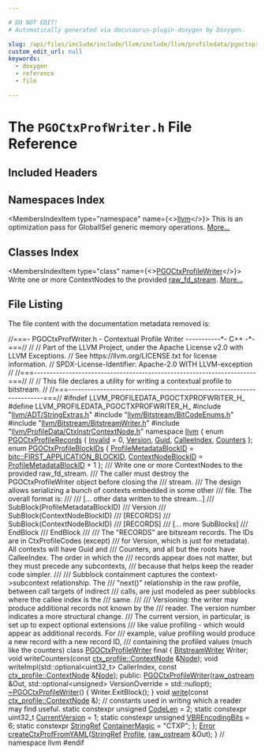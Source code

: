 ```yaml
---

# DO NOT EDIT!
# Automatically generated via docusaurus-plugin-doxygen by Doxygen.

slug: /api/files/include/include/llvm/include/llvm/profiledata/pgoctxprofwriter-h
custom_edit_url: null
keywords:
  - doxygen
  - reference
  - file

---
```





# The `PGOCtxProfWriter.h` File Reference

<DoxygenPage pluginConfig={pluginConfig}>



## Included Headers

<IncludesList>
<IncludesListItem
  filePath="llvm/ADT/StringExtras.h"
  permalink="/docs/api/files/include/include/llvm/include/llvm/adt/stringextras-h"
  isLocal="true" />
<IncludesListItem
  filePath="llvm/Bitstream/BitCodeEnums.h"
  permalink="/docs/api/files/include/include/llvm/include/llvm/bitstream/bitcodeenums-h"
  isLocal="true" />
<IncludesListItem
  filePath="llvm/Bitstream/BitstreamWriter.h"
  permalink="/docs/api/files/include/include/llvm/include/llvm/bitstream/bitstreamwriter-h"
  isLocal="true" />
<IncludesListItem
  filePath="llvm/ProfileData/CtxInstrContextNode.h"
  permalink="/docs/api/files/include/include/llvm/include/llvm/profiledata/ctxinstrcontextnode-h"
  isLocal="true" />
</IncludesList>

## Namespaces Index

<MembersIndex>

<MembersIndexItem
  type="namespace"
  name={<><a href="/docs/api/namespaces/llvm">llvm</a></>}>
This is an optimization pass for GlobalISel generic memory operations. <a href="/docs/api/namespaces/llvm/#details">More...</a>
</MembersIndexItem>

</MembersIndex>

## Classes Index

<MembersIndex>

<MembersIndexItem
  type="class"
  name={<><a href="/docs/api/classes/llvm/pgoctxprofilewriter">PGOCtxProfileWriter</a></>}>
Write one or more ContextNodes to the provided <a href="/docs/api/classes/llvm/raw-fd-stream">raw&#95;fd&#95;stream</a>. <a href="/docs/api/classes/llvm/pgoctxprofilewriter/#details">More...</a>
</MembersIndexItem>

</MembersIndex>


## File Listing

The file content with the documentation metadata removed is:

<ProgramListing>

<Link id="l00001" /><CodeLine lineNumber="1"><Highlight kind="comment">//===- PGOCtxProfWriter.h - Contextual Profile Writer -----------&#42;- C++ -&#42;-===//</Highlight><Highlight kind="normal"></Highlight></CodeLine>
<Link id="l00002" /><CodeLine lineNumber="2"><Highlight kind="normal"></Highlight><Highlight kind="comment">//</Highlight><Highlight kind="normal"></Highlight></CodeLine>
<Link id="l00003" /><CodeLine lineNumber="3"><Highlight kind="normal"></Highlight><Highlight kind="comment">// Part of the LLVM Project, under the Apache License v2.0 with LLVM Exceptions.</Highlight><Highlight kind="normal"></Highlight></CodeLine>
<Link id="l00004" /><CodeLine lineNumber="4"><Highlight kind="normal"></Highlight><Highlight kind="comment">// See https://llvm.org/LICENSE.txt for license information.</Highlight><Highlight kind="normal"></Highlight></CodeLine>
<Link id="l00005" /><CodeLine lineNumber="5"><Highlight kind="normal"></Highlight><Highlight kind="comment">// SPDX-License-Identifier: Apache-2.0 WITH LLVM-exception</Highlight><Highlight kind="normal"></Highlight></CodeLine>
<Link id="l00006" /><CodeLine lineNumber="6"><Highlight kind="normal"></Highlight><Highlight kind="comment">//</Highlight><Highlight kind="normal"></Highlight></CodeLine>
<Link id="l00007" /><CodeLine lineNumber="7"><Highlight kind="normal"></Highlight><Highlight kind="comment">//===----------------------------------------------------------------------===//</Highlight><Highlight kind="normal"></Highlight></CodeLine>
<Link id="l00008" /><CodeLine lineNumber="8"><Highlight kind="normal"></Highlight><Highlight kind="comment">//</Highlight><Highlight kind="normal"></Highlight></CodeLine>
<Link id="l00009" /><CodeLine lineNumber="9"><Highlight kind="normal"></Highlight><Highlight kind="comment">// This file declares a utility for writing a contextual profile to bitstream.</Highlight><Highlight kind="normal"></Highlight></CodeLine>
<Link id="l00010" /><CodeLine lineNumber="10"><Highlight kind="normal"></Highlight><Highlight kind="comment">//</Highlight><Highlight kind="normal"></Highlight></CodeLine>
<Link id="l00011" /><CodeLine lineNumber="11"><Highlight kind="normal"></Highlight><Highlight kind="comment">//===----------------------------------------------------------------------===//</Highlight><Highlight kind="normal"></Highlight></CodeLine>
<Link id="l00012" /><CodeLine lineNumber="12"><Highlight kind="normal"></Highlight></CodeLine>
<Link id="l00013" /><CodeLine lineNumber="13"><Highlight kind="normal"></Highlight><Highlight kind="preprocessor">#ifndef LLVM&#95;PROFILEDATA&#95;PGOCTXPROFWRITER&#95;H&#95;</Highlight><Highlight kind="normal"></Highlight></CodeLine>
<Link id="l00014" /><CodeLine lineNumber="14"><Highlight kind="normal"></Highlight><Highlight kind="preprocessor">#define LLVM&#95;PROFILEDATA&#95;PGOCTXPROFWRITER&#95;H&#95;</Highlight><Highlight kind="normal"></Highlight></CodeLine>
<Link id="l00015" /><CodeLine lineNumber="15"><Highlight kind="normal"></Highlight></CodeLine>
<Link id="l00016" /><CodeLine lineNumber="16"><Highlight kind="normal"></Highlight><Highlight kind="preprocessor">#include &quot;<a href="/docs/api/files/include/include/llvm/include/llvm/adt/stringextras-h">llvm/ADT/StringExtras.h</a>&quot;</Highlight><Highlight kind="normal"></Highlight></CodeLine>
<Link id="l00017" /><CodeLine lineNumber="17"><Highlight kind="normal"></Highlight><Highlight kind="preprocessor">#include &quot;<a href="/docs/api/files/include/include/llvm/include/llvm/bitstream/bitcodeenums-h">llvm/Bitstream/BitCodeEnums.h</a>&quot;</Highlight><Highlight kind="normal"></Highlight></CodeLine>
<Link id="l00018" /><CodeLine lineNumber="18"><Highlight kind="normal"></Highlight><Highlight kind="preprocessor">#include &quot;<a href="/docs/api/files/include/include/llvm/include/llvm/bitstream/bitstreamwriter-h">llvm/Bitstream/BitstreamWriter.h</a>&quot;</Highlight><Highlight kind="normal"></Highlight></CodeLine>
<Link id="l00019" /><CodeLine lineNumber="19"><Highlight kind="normal"></Highlight><Highlight kind="preprocessor">#include &quot;<a href="/docs/api/files/include/include/llvm/include/llvm/profiledata/ctxinstrcontextnode-h">llvm/ProfileData/CtxInstrContextNode.h</a>&quot;</Highlight><Highlight kind="normal"></Highlight></CodeLine>
<Link id="l00020" /><CodeLine lineNumber="20"><Highlight kind="normal"></Highlight></CodeLine>
<Link id="l00021" /><CodeLine lineNumber="21"><Highlight kind="normal"></Highlight><Highlight kind="keyword">namespace </Highlight><Highlight kind="normal"><a href="/docs/api/namespaces/llvm">llvm</a> &#123;</Highlight></CodeLine>
<Link id="l00022" /><CodeLine lineNumber="22" lineLink="/docs/api/namespaces/llvm/#af59335be18fa802d111a646be658b7d0a600cb28fa209fd6a46efb849315390f5"><Highlight kind="normal"></Highlight><Highlight kind="keyword">enum</Highlight><Highlight kind="normal"> <a href="/docs/api/namespaces/llvm/#af59335be18fa802d111a646be658b7d0">PGOCtxProfileRecords</a> &#123; <a href="/docs/api/namespaces/llvm/#af59335be18fa802d111a646be658b7d0a68a576ae5bab85b26f5e5a947d3b41e8">Invalid</a> = 0, <a href="/docs/api/namespaces/llvm/#a689a023f54d38d41f6d952cac41ee538">Version</a>, <a href="/docs/api/namespaces/llvm/#af59335be18fa802d111a646be658b7d0acb957607a78494ea70db887d1463437c">Guid</a>, <a href="/docs/api/namespaces/llvm/#af59335be18fa802d111a646be658b7d0a600cb28fa209fd6a46efb849315390f5">CalleeIndex</a>, <a href="/docs/api/namespaces/llvm/#af59335be18fa802d111a646be658b7d0a1825325dad32bd15f145220a44e0c010">Counters</a> &#125;;</Highlight></CodeLine>
<Link id="l00023" /><CodeLine lineNumber="23"><Highlight kind="normal"></Highlight></CodeLine>
<Link id="l00024" /><CodeLine lineNumber="24" lineLink="/docs/api/namespaces/llvm/#af0a9d56757e26d5a3bd902f8ec1a1964"><Highlight kind="normal"></Highlight><Highlight kind="keyword">enum</Highlight><Highlight kind="normal"> <a href="/docs/api/namespaces/llvm/#af0a9d56757e26d5a3bd902f8ec1a1964">PGOCtxProfileBlockIDs</a> &#123;</Highlight></CodeLine>
<Link id="l00025" /><CodeLine lineNumber="25" lineLink="/docs/api/namespaces/llvm/#af0a9d56757e26d5a3bd902f8ec1a1964ad620c73a18ab95fc44362e02508ee2be"><Highlight kind="normal">  <a href="/docs/api/namespaces/llvm/#af0a9d56757e26d5a3bd902f8ec1a1964ad620c73a18ab95fc44362e02508ee2be">ProfileMetadataBlockID</a> = <a href="/docs/api/namespaces/llvm/bitc/#a8cd4dd534ba6c31e93a88ca286c4f0e5ace7b0ab991cf2f44fb20f2f69cd3fdaa">bitc::FIRST&#95;APPLICATION&#95;BLOCKID</a>,</Highlight></CodeLine>
<Link id="l00026" /><CodeLine lineNumber="26" lineLink="/docs/api/namespaces/llvm/#af0a9d56757e26d5a3bd902f8ec1a1964a18ef24afd46cef21c4406c391b05f932"><Highlight kind="normal">  <a href="/docs/api/namespaces/llvm/#af0a9d56757e26d5a3bd902f8ec1a1964a18ef24afd46cef21c4406c391b05f932">ContextNodeBlockID</a> = <a href="/docs/api/namespaces/llvm/#af0a9d56757e26d5a3bd902f8ec1a1964ad620c73a18ab95fc44362e02508ee2be">ProfileMetadataBlockID</a> + 1</Highlight></CodeLine>
<Link id="l00027" /><CodeLine lineNumber="27"><Highlight kind="normal">&#125;;</Highlight></CodeLine>
<Link id="l00028" /><CodeLine lineNumber="28"><Highlight kind="normal"></Highlight><Highlight kind="comment"></Highlight></CodeLine>
<Link id="l00029" /><CodeLine lineNumber="29"><Highlight kind="comment">/// Write one or more ContextNodes to the provided raw&#95;fd&#95;stream.</Highlight></CodeLine>
<Link id="l00030" /><CodeLine lineNumber="30"><Highlight kind="comment">/// The caller must destroy the PGOCtxProfileWriter object before closing the</Highlight></CodeLine>
<Link id="l00031" /><CodeLine lineNumber="31"><Highlight kind="comment">/// stream.</Highlight></CodeLine>
<Link id="l00032" /><CodeLine lineNumber="32"><Highlight kind="comment">/// The design allows serializing a bunch of contexts embedded in some other</Highlight></CodeLine>
<Link id="l00033" /><CodeLine lineNumber="33"><Highlight kind="comment">/// file. The overall format is:</Highlight></CodeLine>
<Link id="l00034" /><CodeLine lineNumber="34"><Highlight kind="comment">///</Highlight></CodeLine>
<Link id="l00035" /><CodeLine lineNumber="35"><Highlight kind="comment">///  &#91;... other data written to the stream...&#93;</Highlight></CodeLine>
<Link id="l00036" /><CodeLine lineNumber="36"><Highlight kind="comment">///  SubBlock(ProfileMetadataBlockID)</Highlight></CodeLine>
<Link id="l00037" /><CodeLine lineNumber="37"><Highlight kind="comment">///   Version</Highlight></CodeLine>
<Link id="l00038" /><CodeLine lineNumber="38"><Highlight kind="comment">///   SubBlock(ContextNodeBlockID)</Highlight></CodeLine>
<Link id="l00039" /><CodeLine lineNumber="39"><Highlight kind="comment">///     &#91;RECORDS&#93;</Highlight></CodeLine>
<Link id="l00040" /><CodeLine lineNumber="40"><Highlight kind="comment">///     SubBlock(ContextNodeBlockID)</Highlight></CodeLine>
<Link id="l00041" /><CodeLine lineNumber="41"><Highlight kind="comment">///       &#91;RECORDS&#93;</Highlight></CodeLine>
<Link id="l00042" /><CodeLine lineNumber="42"><Highlight kind="comment">///       &#91;... more SubBlocks&#93;</Highlight></CodeLine>
<Link id="l00043" /><CodeLine lineNumber="43"><Highlight kind="comment">///     EndBlock</Highlight></CodeLine>
<Link id="l00044" /><CodeLine lineNumber="44"><Highlight kind="comment">///   EndBlock</Highlight></CodeLine>
<Link id="l00045" /><CodeLine lineNumber="45"><Highlight kind="comment">///</Highlight></CodeLine>
<Link id="l00046" /><CodeLine lineNumber="46"><Highlight kind="comment">/// The &quot;RECORDS&quot; are bitsream records. The IDs are in CtxProfileCodes (except)</Highlight></CodeLine>
<Link id="l00047" /><CodeLine lineNumber="47"><Highlight kind="comment">/// for Version, which is just for metadata). All contexts will have Guid and</Highlight></CodeLine>
<Link id="l00048" /><CodeLine lineNumber="48"><Highlight kind="comment">/// Counters, and all but the roots have CalleeIndex. The order in which the</Highlight></CodeLine>
<Link id="l00049" /><CodeLine lineNumber="49"><Highlight kind="comment">/// records appear does not matter, but they must precede any subcontexts,</Highlight></CodeLine>
<Link id="l00050" /><CodeLine lineNumber="50"><Highlight kind="comment">/// because that helps keep the reader code simpler.</Highlight></CodeLine>
<Link id="l00051" /><CodeLine lineNumber="51"><Highlight kind="comment">///</Highlight></CodeLine>
<Link id="l00052" /><CodeLine lineNumber="52"><Highlight kind="comment">/// Subblock containment captures the context-&gt;subcontext relationship. The</Highlight></CodeLine>
<Link id="l00053" /><CodeLine lineNumber="53"><Highlight kind="comment">/// &quot;next()&quot; relationship in the raw profile, between call targets of indirect</Highlight></CodeLine>
<Link id="l00054" /><CodeLine lineNumber="54"><Highlight kind="comment">/// calls, are just modeled as peer subblocks where the callee index is the</Highlight></CodeLine>
<Link id="l00055" /><CodeLine lineNumber="55"><Highlight kind="comment">/// same.</Highlight></CodeLine>
<Link id="l00056" /><CodeLine lineNumber="56"><Highlight kind="comment">///</Highlight></CodeLine>
<Link id="l00057" /><CodeLine lineNumber="57"><Highlight kind="comment">/// Versioning: the writer may produce additional records not known by the</Highlight></CodeLine>
<Link id="l00058" /><CodeLine lineNumber="58"><Highlight kind="comment">/// reader. The version number indicates a more structural change.</Highlight></CodeLine>
<Link id="l00059" /><CodeLine lineNumber="59"><Highlight kind="comment">/// The current version, in particular, is set up to expect optional extensions</Highlight></CodeLine>
<Link id="l00060" /><CodeLine lineNumber="60"><Highlight kind="comment">/// like value profiling - which would appear as additional records. For</Highlight></CodeLine>
<Link id="l00061" /><CodeLine lineNumber="61"><Highlight kind="comment">/// example, value profiling would produce a new record with a new record ID,</Highlight></CodeLine>
<Link id="l00062" /><CodeLine lineNumber="62"><Highlight kind="comment">/// containing the profiled values (much like the counters)</Highlight><Highlight kind="normal"></Highlight></CodeLine>
<Link id="l00063" /><CodeLine lineNumber="63" lineLink="/docs/api/classes/llvm/pgoctxprofilewriter"><Highlight kind="normal"></Highlight><Highlight kind="keyword">class </Highlight><Highlight kind="normal"><a href="/docs/api/classes/llvm/pgoctxprofilewriter/#a9e14ee9078852ac00c52462c0110b2f6">PGOCtxProfileWriter</a> final &#123;</Highlight></CodeLine>
<Link id="l00064" /><CodeLine lineNumber="64"><Highlight kind="normal">  <a href="/docs/api/classes/llvm/bitstreamwriter">BitstreamWriter</a> Writer;</Highlight></CodeLine>
<Link id="l00065" /><CodeLine lineNumber="65"><Highlight kind="normal"></Highlight></CodeLine>
<Link id="l00066" /><CodeLine lineNumber="66"><Highlight kind="normal">  </Highlight><Highlight kind="keywordtype">void</Highlight><Highlight kind="normal"> writeCounters(</Highlight><Highlight kind="keyword">const</Highlight><Highlight kind="normal"> <a href="/docs/api/classes/llvm/ctx-profile/contextnode">ctx&#95;profile::ContextNode</a> &amp;<a href="/docs/api/classes/node">Node</a>);</Highlight></CodeLine>
<Link id="l00067" /><CodeLine lineNumber="67"><Highlight kind="normal">  </Highlight><Highlight kind="keywordtype">void</Highlight><Highlight kind="normal"> writeImpl(std::optional&lt;uint32&#95;t&gt; CallerIndex,</Highlight></CodeLine>
<Link id="l00068" /><CodeLine lineNumber="68"><Highlight kind="normal">                 </Highlight><Highlight kind="keyword">const</Highlight><Highlight kind="normal"> <a href="/docs/api/classes/llvm/ctx-profile/contextnode">ctx&#95;profile::ContextNode</a> &amp;<a href="/docs/api/classes/node">Node</a>);</Highlight></CodeLine>
<Link id="l00069" /><CodeLine lineNumber="69"><Highlight kind="normal"></Highlight></CodeLine>
<Link id="l00070" /><CodeLine lineNumber="70"><Highlight kind="normal"></Highlight><Highlight kind="keyword">public</Highlight><Highlight kind="normal">:</Highlight></CodeLine>
<Link id="l00071" /><CodeLine lineNumber="71"><Highlight kind="normal">  <a href="/docs/api/classes/llvm/pgoctxprofilewriter/#a9e14ee9078852ac00c52462c0110b2f6">PGOCtxProfileWriter</a>(<a href="/docs/api/classes/llvm/raw-ostream">raw&#95;ostream</a> &amp;Out,</Highlight></CodeLine>
<Link id="l00072" /><CodeLine lineNumber="72"><Highlight kind="normal">                      std::optional&lt;unsigned&gt; VersionOverride = std::nullopt);</Highlight></CodeLine>
<Link id="l00073" /><CodeLine lineNumber="73" lineLink="/docs/api/classes/llvm/pgoctxprofilewriter/#a8219793abc9af652837cb67db88e9954"><Highlight kind="normal">  <a href="/docs/api/classes/llvm/pgoctxprofilewriter/#a8219793abc9af652837cb67db88e9954">~PGOCtxProfileWriter</a>() &#123; Writer.ExitBlock(); &#125;</Highlight></CodeLine>
<Link id="l00074" /><CodeLine lineNumber="74"><Highlight kind="normal"></Highlight></CodeLine>
<Link id="l00075" /><CodeLine lineNumber="75"><Highlight kind="normal">  </Highlight><Highlight kind="keywordtype">void</Highlight><Highlight kind="normal"> <a href="/docs/api/classes/llvm/pgoctxprofilewriter/#aa1815eac622ceabfe9d2e6bf0288b564">write</a>(</Highlight><Highlight kind="keyword">const</Highlight><Highlight kind="normal"> <a href="/docs/api/classes/llvm/ctx-profile/contextnode">ctx&#95;profile::ContextNode</a> &amp;);</Highlight></CodeLine>
<Link id="l00076" /><CodeLine lineNumber="76"><Highlight kind="normal"></Highlight></CodeLine>
<Link id="l00077" /><CodeLine lineNumber="77"><Highlight kind="normal">  </Highlight><Highlight kind="comment">// constants used in writing which a reader may find useful.</Highlight><Highlight kind="normal"></Highlight></CodeLine>
<Link id="l00078" /><CodeLine lineNumber="78" lineLink="/docs/api/classes/llvm/pgoctxprofilewriter/#aa517b7b0fff8dec01ea1d4f2a120835a"><Highlight kind="normal">  </Highlight><Highlight kind="keyword">static</Highlight><Highlight kind="normal"> </Highlight><Highlight kind="keyword">constexpr</Highlight><Highlight kind="normal"> </Highlight><Highlight kind="keywordtype">unsigned</Highlight><Highlight kind="normal"> <a href="/docs/api/classes/llvm/pgoctxprofilewriter/#aa517b7b0fff8dec01ea1d4f2a120835a">CodeLen</a> = 2;</Highlight></CodeLine>
<Link id="l00079" /><CodeLine lineNumber="79" lineLink="/docs/api/classes/llvm/pgoctxprofilewriter/#a5085a773e7301c23235738d9cd38ef11"><Highlight kind="normal">  </Highlight><Highlight kind="keyword">static</Highlight><Highlight kind="normal"> </Highlight><Highlight kind="keyword">constexpr</Highlight><Highlight kind="normal"> uint32&#95;t <a href="/docs/api/classes/llvm/pgoctxprofilewriter/#a5085a773e7301c23235738d9cd38ef11">CurrentVersion</a> = 1;</Highlight></CodeLine>
<Link id="l00080" /><CodeLine lineNumber="80" lineLink="/docs/api/classes/llvm/pgoctxprofilewriter/#a4dcbfac5963074dc8c24addba3776acb"><Highlight kind="normal">  </Highlight><Highlight kind="keyword">static</Highlight><Highlight kind="normal"> </Highlight><Highlight kind="keyword">constexpr</Highlight><Highlight kind="normal"> </Highlight><Highlight kind="keywordtype">unsigned</Highlight><Highlight kind="normal"> <a href="/docs/api/classes/llvm/pgoctxprofilewriter/#a4dcbfac5963074dc8c24addba3776acb">VBREncodingBits</a> = 6;</Highlight></CodeLine>
<Link id="l00081" /><CodeLine lineNumber="81" lineLink="/docs/api/classes/llvm/pgoctxprofilewriter/#a655e5b7398d33b96fb414894717f2d96"><Highlight kind="normal">  </Highlight><Highlight kind="keyword">static</Highlight><Highlight kind="normal"> </Highlight><Highlight kind="keyword">constexpr</Highlight><Highlight kind="normal"> <a href="/docs/api/classes/llvm/stringref">StringRef</a> <a href="/docs/api/classes/llvm/pgoctxprofilewriter/#a655e5b7398d33b96fb414894717f2d96">ContainerMagic</a> = </Highlight><Highlight kind="stringliteral">&quot;CTXP&quot;</Highlight><Highlight kind="normal">;</Highlight></CodeLine>
<Link id="l00082" /><CodeLine lineNumber="82"><Highlight kind="normal">&#125;;</Highlight></CodeLine>
<Link id="l00083" /><CodeLine lineNumber="83"><Highlight kind="normal"></Highlight></CodeLine>
<Link id="l00084" /><CodeLine lineNumber="84"><Highlight kind="normal"><a href="/docs/api/classes/llvm/error">Error</a> <a href="/docs/api/namespaces/llvm/#a40f4f75fb4f4f3a69abd8360d590c93a">createCtxProfFromYAML</a>(<a href="/docs/api/classes/llvm/stringref">StringRef</a> <a href="/docs/api/files/lib/lib/codegen/mirsampleprofile-cpp/#a009775794ead70aa23c76df46ab4ed8a">Profile</a>, <a href="/docs/api/classes/llvm/raw-ostream">raw&#95;ostream</a> &amp;Out);</Highlight></CodeLine>
<Link id="l00085" /><CodeLine lineNumber="85"><Highlight kind="normal">&#125; </Highlight><Highlight kind="comment">// namespace llvm</Highlight><Highlight kind="normal"></Highlight></CodeLine>
<Link id="l00086" /><CodeLine lineNumber="86"><Highlight kind="normal"></Highlight><Highlight kind="preprocessor">#endif</Highlight></CodeLine>

</ProgramListing>

</DoxygenPage>
